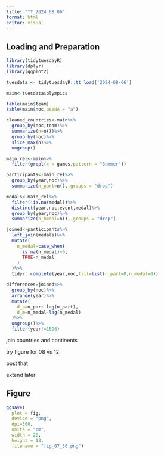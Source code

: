 ```yaml
---
title: "TT_2024_08_06"
format: html
editor: visual
---
```


## Loading and Preparation

```r
library(tidytuesdayR)
library(dplyr)
library(ggplot2)

tuesdata <- tidytuesdayR::tt_load('2024-08-06')

main<-tuesdata$olympics

table(main$team)
table(main$noc,useNA = "a")

cleaned_countries<-main%>%
  group_by(noc,team)%>%
  summarize(n=n())%>%
  group_by(noc)%>%
  slice_max(n)%>%
  ungroup()

main_rel<-main%>%
  filter(grepl(x = games,pattern = "Summer"))

participants<-main_rel%>%
  group_by(year,noc)%>%
  summarize(n_part=n(),.groups = "drop")

medals<-main_rel%>%
  filter(!is.na(medal))%>%
  distinct(year,noc,event,medal)%>%
  group_by(year,noc)%>%
  summarize(n_medal=n(),.groups = "drop")

joined<-participants%>%
  left_join(medals)%>%
  mutate(
    n_medal=case_when(
      is.na(n_medal)~0,
      TRUE~n_medal
    )
  )%>%
  tidyr::complete(year,noc,fill=list(n_part=0,n_medal=0))

differences=joined%>%
  group_by(noc)%>%
  arrange(year)%>%
  mutate(
    d_p=n_part-lag(n_part),
    d_m=n_medal-lag(n_medal)
  )%>%
  ungroup()%>%
  filter(year!=1896)

```

join countries and continents

try figure for 08 vs 12

post that

extend later

## Figure

```r


ggsave(
  plot = fig,
  device = "png",
  dpi=300,
  units = "cm",
  width = 20,
  height = 13,
  filename = "fig_07_30.png")
```

